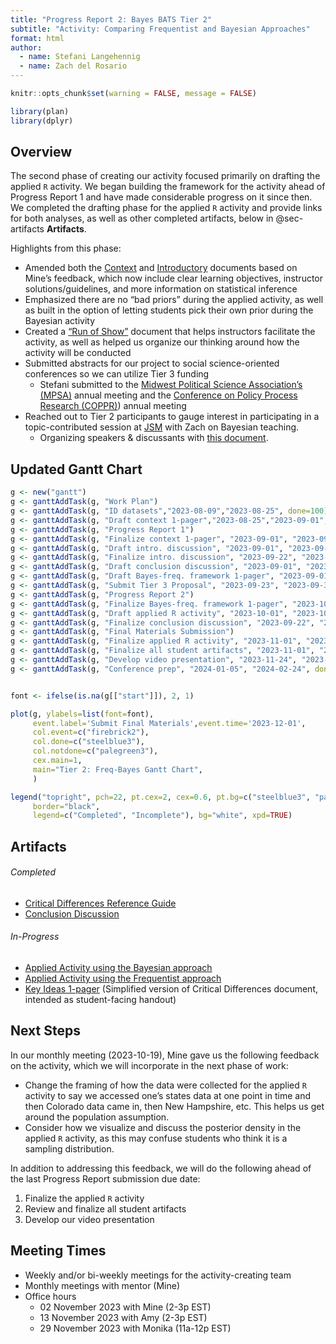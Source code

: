 ```yaml
---
title: "Progress Report 2: Bayes BATS Tier 2"
subtitle: "Activity: Comparing Frequentist and Bayesian Approaches"
format: html
author: 
  - name: Stefani Langehennig
  - name: Zach del Rosario
---
```


```r
knitr::opts_chunk$set(warning = FALSE, message = FALSE)

library(plan)
library(dplyr)
```

## Overview
The second phase of creating our activity focused primarily on drafting the applied `R` activity. We began building the framework for the activity ahead of Progress Report 1 and have made considerable progress on it since then. We completed the drafting phase for the applied `R` activity and provide links for both analyses, as well as other completed artifacts, below in @sec-artifacts  **Artifacts**.

Highlights from this phase:

- Amended both the [Context](https://github.com/bayes-bats/tier2-freq-bayes/blob/main/development/00-context-main.qmd) and [Introductory](https://github.com/bayes-bats/tier2-freq-bayes/blob/main/development/01-introduction-main.qmd) documents based on Mine's feedback, which now include clear learning objectives, instructor solutions/guidelines, and more information on statistical inference
- Emphasized there are no "bad priors" during the applied activity, as well as built in the option of letting students pick their own prior during the Bayesian activity
- Created a ["Run of Show"](https://github.com/bayes-bats/tier2-freq-bayes/blob/main/development/run-of-show.md) document that helps instructors facilitate the activity, as well as helped us organize our thinking around how the activity will be conducted
- Submitted abstracts for our project to social science-oriented conferences so we can utilize Tier 3 funding 
  - Stefani submitted to the [Midwest Political Science Association's (MPSA)](https://www.mpsanet.org/) annual meeting and the [Conference on Policy Process Research (COPPR)](https://policyprocessresearch.org/about/)) annual meeting
- Reached out to Tier 2 participants to gauge interest in participating in a topic-contributed session at [JSM](https://ww2.amstat.org/meetings/jsm/2024/) with Zach on Bayesian teaching.
  - Organizing speakers & discussants with [this document](https://docs.google.com/document/d/17D3WhugPz_rITEY9bIY-YSAYVZ9ih0vp5-qclGbLOU0/edit#heading=h.cjyhxefq76rw).


## Updated Gantt Chart

```r
g <- new("gantt")
g <- ganttAddTask(g, "Work Plan")
g <- ganttAddTask(g, "ID datasets","2023-08-09","2023-08-25", done=100)
g <- ganttAddTask(g, "Draft context 1-pager","2023-08-25","2023-09-01",done=100)
g <- ganttAddTask(g, "Progress Report 1")
g <- ganttAddTask(g, "Finalize context 1-pager", "2023-09-01", "2023-09-30", done=100)
g <- ganttAddTask(g, "Draft intro. discussion", "2023-09-01", "2023-09-22", done=100)
g <- ganttAddTask(g, "Finalize intro. discussion", "2023-09-22", "2023-09-30", done=100)
g <- ganttAddTask(g, "Draft conclusion discussion", "2023-09-01", "2023-09-22", done=100)
g <- ganttAddTask(g, "Draft Bayes-freq. framework 1-pager", "2023-09-01", "2023-09-30", done=100)
g <- ganttAddTask(g, "Submit Tier 3 Proposal", "2023-09-23", "2023-09-30", done=100)
g <- ganttAddTask(g, "Progress Report 2")
g <- ganttAddTask(g, "Finalize Bayes-freq. framework 1-pager", "2023-10-01", "2023-10-20", done=100)
g <- ganttAddTask(g, "Draft applied R activity", "2023-10-01", "2023-10-31", done=100)
g <- ganttAddTask(g, "Finalize conclusion discussion", "2023-09-22", "2023-09-30", done=25)
g <- ganttAddTask(g, "Final Materials Submission")
g <- ganttAddTask(g, "Finalize applied R activity", "2023-11-01", "2023-11-24", done=0)
g <- ganttAddTask(g, "Finalize all student artifacts", "2023-11-01", "2023-11-24", done=0)
g <- ganttAddTask(g, "Develop video presentation", "2023-11-24", "2023-11-30", done=0)
g <- ganttAddTask(g, "Conference prep", "2024-01-05", "2024-02-24", done=0)


font <- ifelse(is.na(g[["start"]]), 2, 1)

plot(g, ylabels=list(font=font),
     event.label='Submit Final Materials',event.time='2023-12-01',
     col.event=c("firebrick2"),
     col.done=c("steelblue3"),
     col.notdone=c("palegreen3"),
     cex.main=1,
     main="Tier 2: Freq-Bayes Gantt Chart",
     )

legend("topright", pch=22, pt.cex=2, cex=0.6, pt.bg=c("steelblue3", "palegreen3"),
     border="black",
     legend=c("Completed", "Incomplete"), bg="white", xpd=TRUE)

```

## Artifacts {#sec-artifacts}

###### Completed
* [Critical Differences Reference Guide](https://github.com/bayes-bats/tier2-freq-bayes/blob/main/development/03-one-pager-main.qmd)
* [Conclusion Discussion](https://github.com/bayes-bats/tier2-freq-bayes/blob/main/development/04-conclusion-main.qmd)

###### In-Progress
* [Applied Activity using the Bayesian approach](https://github.com/bayes-bats/tier2-freq-bayes/blob/main/development/02b-activity-bayes-main.qmd)
* [Applied Activity using the Frequentist approach](https://github.com/bayes-bats/tier2-freq-bayes/blob/main/development/02a-activity-freq-main.qmd)
* [Key Ideas 1-pager](https://github.com/bayes-bats/tier2-freq-bayes/blob/main/development/03-simplified-main.qmd) (Simplified version of Critical Differences document, intended as student-facing handout)

## Next Steps


In our monthly meeting (2023-10-19), Mine gave us the following feedback on the activity, which we will incorporate in the next phase of work:

- Change the framing of how the data were collected for the applied `R` activity to say we accessed one's states data at one point in time and then Colorado data came in, then New Hampshire, etc. This helps us get around the population assumption.
- Consider how we visualize and discuss the posterior density in the applied `R` activity, as this may confuse students who think it is a sampling distribution.

In addition to addressing this feedback, we will do the following ahead of the last Progress Report submission due date:

1. Finalize the applied `R` activity
2. Review and finalize all student artifacts
3. Develop our video presentation


## Meeting Times
-   Weekly and/or bi-weekly meetings for the activity-creating team
-   Monthly meetings with mentor (Mine)
-   Office hours
    -   02 November 2023 with Mine (2-3p EST)
    -   13 November 2023 with Amy (2-3p EST)
    -   29 November 2023 with Monika (11a-12p EST)

